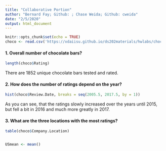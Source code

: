 ```yaml
---
title: "Collaborative Portion"
author: "Bernard Fay; Github: ; Chase Weida; Github: cweida"
date: "2/5/2020"
output: html_document
---
```


```r
knitr::opts_chunk$set(echo = TRUE)
choco <- read.csv('https://xdaiisu.github.io/ds202materials/hwlabs/choco.csv')
```

#### 1. Overall number of chocolate bars?
```r
length(choco$Rating)
```

There are 1852 unique chocolate bars tested and rated.


#### 2. How does the number of ratings depend on the year?
```r
hist(choco$Review.Date, breaks = seq(2005.5, 2017.5, by = 1))
```

As you can see, that the ratings slowly increased over the years until 2015, but fell a bit in 2016 and much more greatly in 2017.

#### 3. What are the three locations with the most ratings?

```r
table(choco$Company.Location)


USmean <- mean()
```


